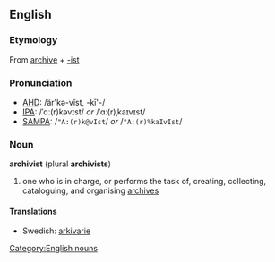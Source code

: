 ==English==
=== Etymology ===
From {{E.}} [[archive]] + [[-ist]]

=== Pronunciation ===
*[[AHD]]: /är'kə-vĭst, -kī'-/
*[[Wiktionary:Pronunciation_key|IPA]]: /ˈɑː(r)kəvɪst/ ''or'' /ˈɑː(r)ˌkaɪvɪst/
*[[Wiktionary:Pronunciation_key|SAMPA]]: /<tt>"A:(r)k@vIst</tt>/ ''or'' /<tt>"A:(r)%kaIvIst</tt>/

=== Noun ===
'''archivist''' (plural '''archivists''')
#one who is in charge, or performs the task of, creating, collecting, cataloguing, and organising [[archive]]s

====Translations====
*Swedish: [[arkivarie]]

[[Category:English nouns]]